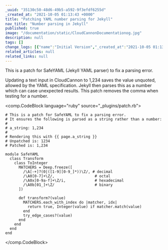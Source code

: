 ```yaml
---
_uuid: "35130c50-48d6-49b5-a592-9f3efdf6255d"
_created_at: "2021-10-05 01:13:43 +0000"
title: "Patching YAML number parsing for Jekyll"
nav_title: "Number parsing in Jekyll"
published: true
image: "/documentation/static/CloudCannonDocumentationog.jpg"
description: null
tags: []
change_logs: [{"name":"Initial Version","_created_at":"2021-10-05 01:13:43 +0000"}]
related_articles: null
related_links: null
---
```


This is a patch for SafeYAML (Jekyll YAML parser) to fix a parsing error.

Updating a text input in CloudCannon to 1,234 saves the value unquoted, allowed by the YAML specification. Jekyll then parses this as a number which can case unexpected results. This patch removes the comma when testing for a number.

<comp.CodeBlock language="ruby" source="_plugins/patch.rb">
```
# This is a patch for SafeYAML to fix a parsing error.
# It ensures the following is parsed as a string rather than a number:
#
# a_string: 1,234
#
# Rendering this with {{ page.a_string }}
# Unpatched is: 1234
# Patched is: 1,234

module SafeYAML
  class Transform
    class ToInteger
      MATCHERS = Deep.freeze([
        /\A[-+]?(0|([1-9][0-9_]*))\Z/, # decimal
        /\A0[0-7]+\Z/,                  # octal
        /\A0x[0-9a-f]+\Z/i,             # hexadecimal
        /\A0b[01_]+\Z/                  # binary
      ])

      def transform?(value)
        MATCHERS.each_with_index do |matcher, idx|
          return true, Integer(value) if matcher.match(value)
        end
        try_edge_cases?(value)
      end
    end
  end
end
```
</comp.CodeBlock>
